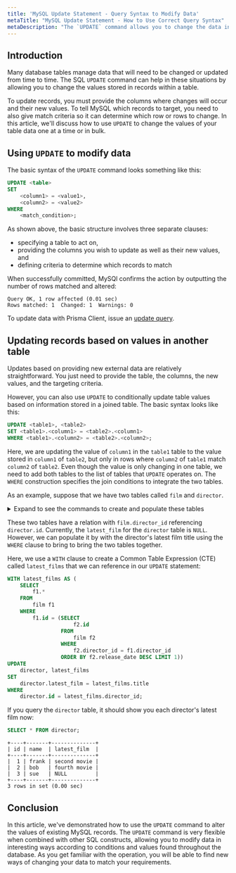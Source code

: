 ```yaml
---
title: 'MySQL Update Statement - Query Syntax to Modify Data'
metaTitle: "MySQL Update Statement - How to Use Correct Query Syntax"
metaDescription: "The `UPDATE` command allows you to change the data in existing MySQL records.  This guide demonstrates how to use it to modify the values within your tables."
---
```


## Introduction

Many database tables manage data that will need to be changed or updated from time to time.  The SQL `UPDATE` command can help in these situations by allowing you to change the values stored in records within a table.

To update records, you must provide the columns where changes will occur and their new values.  To tell MySQL which records to target, you need to also give match criteria so it can determine which row or rows to change.  In this article, we'll discuss how to use `UPDATE` to change the values of your table data one at a time or in bulk.

## Using `UPDATE` to modify data

The basic syntax of the `UPDATE` command looks something like this:

```sql
UPDATE <table>
SET
    <column1> = <value1>,
    <column2> = <value2>
WHERE
    <match_condition>;
```

As shown above, the basic structure involves three separate clauses:

* specifying a table to act on,
* providing the columns you wish to update as well as their new values, and
* defining criteria to determine which records to match

When successfully committed, MySQl confirms the action by outputting the number of rows matched and altered:

```
Query OK, 1 row affected (0.01 sec)
Rows matched: 1  Changed: 1  Warnings: 0
```

<PrismaOutlinks>

To update data with Prisma Client, issue an [update query](https://www.prisma.io/docs/reference/tools-and-interfaces/prisma-client/crud#update).

</PrismaOutlinks>

## Updating records based on values in another table

Updates based on providing new external data are relatively straightforward.  You just need to provide the table, the columns, the new values, and the targeting criteria.

However, you can also use `UPDATE` to conditionally update table values based on information stored in a joined table.  The basic syntax looks like this:

```sql
UPDATE <table1>, <table2>
SET <table1>.<column1> = <table2>.<column1>
WHERE <table1>.<column2> = <table2>.<column2>;
```

Here, we are updating the value of `column1` in the `table1` table to the value stored in `column1` of `table2`, but only in rows where `column2` of `table1` match `column2` of `table2`.  Even though the value is only changing in one table, we need to add both tables to the list of tables that `UPDATE` operates on.  The `WHERE` construction specifies the join conditions to integrate the two tables.

As an example, suppose that we have two tables called `film` and `director`.

<details><summary>Expand to see the commands to create and populate these tables</summary>

```sql
CREATE TABLE director (
    id SERIAL PRIMARY KEY,
    name VARCHAR(200) NOT NULL,
    latest_film VARCHAR(200)
);

CREATE TABLE film (
    id SERIAL PRIMARY KEY,
    title VARCHAR(200) NOT NULL,
    director_id INT REFERENCES director(id),
    release_date DATE NOT NULL
);

INSERT INTO director (name)
VALUES
    ('frank'),
    ('bob'),
    ('sue');

INSERT INTO film (title, director_id, release_date)
VALUES
    ('first movie', 1, '2010-08-24'),
    ('second movie', 1, '2010-12-15'),
    ('third movie', 2, '2011-01-01'),
    ('fourth movie', 2, '2012-08-02');
```

</details>

These two tables have a relation with `film.director_id` referencing `director.id`.  Currently, the `latest_film` for the `director` table is `NULL`.  However, we can populate it by with the director's latest film title using the `WHERE` clause to bring to bring the two tables together.

Here, we use a `WITH` clause to create a Common Table Expression (CTE) called `latest_films` that we can reference in our `UPDATE` statement:

```sql
WITH latest_films AS (
    SELECT
        f1.*
    FROM
        film f1
    WHERE
        f1.id = (SELECT
                     f2.id
                 FROM
                     film f2
                 WHERE
                     f2.director_id = f1.director_id
                 ORDER BY f2.release_date DESC LIMIT 1))
UPDATE
    director, latest_films
SET
    director.latest_film = latest_films.title
WHERE
    director.id = latest_films.director_id;
```

If you query the `director` table, it should show you each director's latest film now:

```sql
SELECT * FROM director;
```
```
+----+-------+--------------+
| id | name  | latest_film  |
+----+-------+--------------+
|  1 | frank | second movie |
|  2 | bob   | fourth movie |
|  3 | sue   | NULL         |
+----+-------+--------------+
3 rows in set (0.00 sec)
```

## Conclusion

In this article, we've demonstrated how to use the `UPDATE` command to alter the values of existing MySQL records.  The `UPDATE` command is very flexible when combined with other SQL constructs, allowing you to modify data in interesting ways according to conditions and values found throughout the database.  As you get familiar with the operation, you will be able to find new ways of changing your data to match your requirements.
